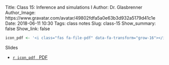 Title: Class 15: Inference and simulations I
Author: Dr. Glasbrenner
Author_Image: https://www.gravatar.com/avatar/49802fdfa5a0e63b3d932a5179d41c1e
Date: 2018-06-11 10:30
Tags: class notes
Slug: class-15
Show_summary: false
Show_link: false

```r
icon_pdf <- '<i class="fas fa-file-pdf" data-fa-transform="grow-16"></i>&nbsp;'
```

[Slides]{.h3}

::: {.no-bullets}
*   [`r icon_pdf` &nbsp; [PDF]{.card-downloads-format}][slides-pdf]
:::

[slides-pdf]: /doc/class15_slides.pdf
